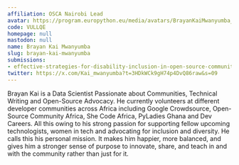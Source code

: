 ```yaml
---
affiliation: OSCA Nairobi Lead
avatar: https://program.europython.eu/media/avatars/BrayanKaiMwanyumba_2_8yYUqlz.jpg
code: VULLQE
homepage: null
mastodon: null
name: Brayan Kai Mwanyumba
slug: brayan-kai-mwanyumba
submissions:
- effective-strategies-for-disability-inclusion-in-open-source-communities
twitter: https://x.com/Kai_mwanyumba?t=3HDkWCk9gH74p4DvQ86raw&s=09
---
```


Brayan Kai is a Data Scientist Passionate about Communities, Technical Writing and Open-Source Advocacy.
He currently volunteers at different developer communities across Africa including Google Crowdsource, Open-Source Community Africa, She Code Africa, PyLadies Ghana and Dev Careers. All this owing to his strong passion for supporting fellow upcoming technologists, women in tech and advocating for inclusion and diversity. He calls this his personal mission.
It makes him happier, more balanced, and gives him a stronger sense of purpose to innovate, share, and teach in and with the community rather than just for it.
